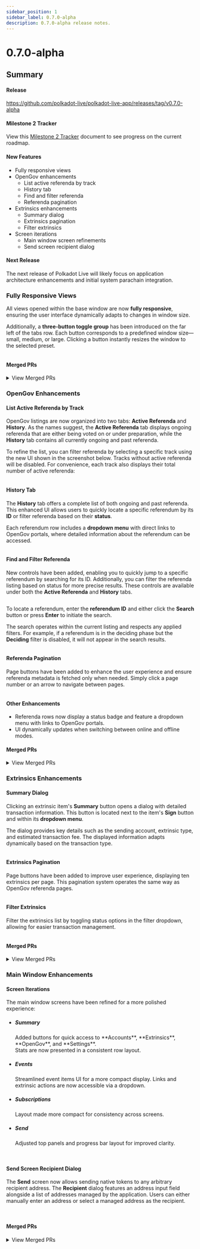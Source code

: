 ```yaml
---
sidebar_position: 1
sidebar_label: 0.7.0-alpha
description: 0.7.0-alpha release notes.
---
```



# 0.7.0-alpha

## Summary

#### Release

https://github.com/polkadot-live/polkadot-live-app/releases/tag/v0.7.0-alpha

#### Milestone 2 Tracker

View this [Milestone 2 Tracker](https://docs.google.com/spreadsheets/d/1OnDXC8sXcX6DqMHZxLTVo6zQuEkEuZgBTIZHfpDoXLg/edit?usp=sharing) document to see progress on the current roadmap.

#### New Features

- Fully responsive views
- OpenGov enhancements
  - List active referenda by track
  - History tab
  - Find and filter referenda
  - Referenda pagination
- Extrinsics enhancements
  - Summary dialog
  - Extrinsics pagination
  - Filter extrinsics
- Screen iterations
  - Main window screen refinements
  - Send screen recipient dialog

#### Next Release

The next release of Polkadot Live will likely focus on application architecture enhancements and initial system parachain integration.

### Fully Responsive Views

All views opened within the base window are now **fully responsive**, ensuring the user interface dynamically adapts to changes in window size.

Additionally, a **three-button toggle group** has been introduced on the far left of the tabs row. Each button corresponds to a predefined window size—small, medium, or large. Clicking a button instantly resizes the window to the selected preset.

<Img url="/img/releases/0-7-0-alpha/responsive-01.jpg" maxHeight="80px" />

#### Merged PRs

<details>
  <summary>View Merged PRs</summary>
    - [feat: responsive views (#888)](https://github.com/polkadot-live/polkadot-live-app/pull/888)
      -  [feat: responsive accounts view (#887)](https://github.com/polkadot-live/polkadot-live-app/pull/887)
      -  [feat: responsive settings view (#889)](https://github.com/polkadot-live/polkadot-live-app/pull/889)
      -  [feat: responsive extrinsics view (#890)](https://github.com/polkadot-live/polkadot-live-app/pull/890)
      -  [feat: responsive open gov view (#891)](https://github.com/polkadot-live/polkadot-live-app/pull/891)
      -  [feat: responsive tabs view (#892)](https://github.com/polkadot-live/polkadot-live-app/pull/892)
      -  [feat: view footer (#904)](https://github.com/polkadot-live/polkadot-live-app/pull/904)
      -  [feat: base window resize toggles (#905)](https://github.com/polkadot-live/polkadot-live-app/pull/905)
</details>

### OpenGov Enhancements

#### List Active Referenda by Track

OpenGov listings are now organized into two tabs: **Active Referenda** and **History**. As the names suggest, the **Active Referenda** tab displays ongoing referenda that are either being voted on or under preparation, while the **History** tab contains all currently ongoing and past referenda.

To refine the list, you can filter referenda by selecting a specific track using the new UI shown in the screenshot below. Tracks without active referenda will be disabled. For convenience, each track also displays their total number of active referenda:

<Img url="/img/releases/0-7-0-alpha/opengov-05.jpg" maxHeight="350px" />

#### History Tab

The **History** tab offers a complete list of both ongoing and past referenda. This enhanced UI allows users to quickly locate a specific referendum by its **ID** or filter referenda based on their **status**.

Each referendum row includes a **dropdown menu** with direct links to OpenGov portals, where detailed information about the referendum can be accessed.

<Img url="/img/releases/0-7-0-alpha/opengov-01.jpg" maxHeight="350px" />

#### Find and Filter Referenda

New controls have been added, enabling you to quickly jump to a specific referendum by searching for its ID. Additionally, you can filter the referenda listing based on status for more precise results. These controls are available under both the **Active Referenda** and **History** tabs.

<Img url="/img/releases/0-7-0-alpha/opengov-02.jpg" maxHeight="120px" />

To locate a referendum, enter the **referendum ID** and either click the **Search** button or press **Enter** to initiate the search.

The search operates within the current listing and respects any applied filters. For example, if a referendum is in the deciding phase but the **Deciding** filter is disabled, it will not appear in the search results.

<Img url="/img/releases/0-7-0-alpha/opengov-04.jpg" maxHeight="274px" />

#### Referenda Pagination

Page buttons have been added to enhance the user experience and ensure referenda metadata is fetched only when needed. Simply click a page number or an arrow to navigate between pages.

<Img url="/img/releases/0-7-0-alpha/opengov-03.jpg" maxHeight="116px" />

#### Other Enhancements

- Referenda rows now display a status badge and feature a dropdown menu with links to OpenGov portals.
- UI dynamically updates when switching between online and offline modes.

#### Merged PRs

<details>
  <summary>View Merged PRs</summary>
    -  [chore: open gov improvements (#908)](https://github.com/polkadot-live/polkadot-live-app/pull/908)
        - [chore: open gov home grid iteration (#907)](https://github.com/polkadot-live/polkadot-live-app/pull/907)
        -  [chore: open gov component refactoring (#909)](https://github.com/polkadot-live/polkadot-live-app/pull/909)
        -  [chore: offline open gov ui (#910)](https://github.com/polkadot-live/polkadot-live-app/pull/910)
        -  [chore: referendum row drop down menu (#911)](https://github.com/polkadot-live/polkadot-live-app/pull/911)
        -  [feat: filter referenda by track (#912)](https://github.com/polkadot-live/polkadot-live-app/pull/912)
        -  [feat: ongoing referenda iteration (#913)](https://github.com/polkadot-live/polkadot-live-app/pull/913)
        -  [feat: referenda history (#914)](https://github.com/polkadot-live/polkadot-live-app/pull/914)
        -  [feat: find referendum dialog (#915)](https://github.com/polkadot-live/polkadot-live-app/pull/915)
    -  [feat: referenda filters (#921)](https://github.com/polkadot-live/polkadot-live-app/pull/921)
</details>

### Extrinsics Enhancements

#### Summary Dialog

Clicking an extrinsic item's **Summary** button opens a dialog with detailed transaction information. This button is located next to the item's **Sign** button and within its **dropdown menu**.

The dialog provides key details such as the sending account, extrinsic type, and estimated transaction fee. The displayed information adapts dynamically based on the transaction type.

<Img url="/img/releases/0-7-0-alpha/extrinsics-01.jpg" maxHeight="375px" />

#### Extrinsics Pagination

Page buttons have been added to improve user experience, displaying ten extrinsics per page. This pagination system operates the same way as OpenGov referenda pages.

<Img url="/img/releases/0-7-0-alpha/extrinsics-02.jpg" maxHeight="170px" />

#### Filter Extrinsics

Filter the extrinsics list by toggling status options in the filter dropdown, allowing for easier transaction management.

<Img url="/img/releases/0-7-0-alpha/extrinsics-03.jpg" maxHeight="404px" />

#### Merged PRs

<details>
  <summary>View Merged PRs</summary>
    -  [chore: extrinsics view improvements (#917)](https://github.com/polkadot-live/polkadot-live-app/pull/917)
        - [feat: extrinsic summary dialog (#916)](https://github.com/polkadot-live/polkadot-live-app/pull/916)
        -  [fix: extrinsic item dropdown state (#918)](https://github.com/polkadot-live/polkadot-live-app/pull/918)
        -  [feat: extrinsic item pagination (#919)](https://github.com/polkadot-live/polkadot-live-app/pull/919)
        -  [feat: extrinsic items filter (#920)](https://github.com/polkadot-live/polkadot-live-app/pull/920)
</details>

### Main Window Enhancements

#### Screen Iterations

The main window screens have been refined for a more polished experience:

- <h5 style={{ marginBottom: '0.25rem'}}>Summary</h5>
   Added buttons for quick access to **Accounts**, **Extrinsics**, **OpenGov**, and **Settings**.<br />
   Stats are now presented in a consistent row layout.
- <h5 style={{ marginBottom: '0.25rem'}}>Events</h5>
   Streamlined event items UI for a more compact display. Links and extrinsic actions are now accessible via a dropdown.
- <h5 style={{ marginBottom: '0.25rem'}}>Subscriptions</h5>
  Layout made more compact for consistency across screens.
- <h5 style={{ marginBottom: '0.25rem'}}>Send</h5>
  Adjusted top panels and progress bar layout for improved clarity.

<div style={{ display: 'flex', gap: '1rem', justifyContent: 'center'}}>
  <Img url="/img/releases/0-7-0-alpha/main-window-01.jpg" maxHeight="404px" />
  <Img url="/img/releases/0-7-0-alpha/main-window-04.jpg" maxHeight="404px" />
  <Img url="/img/releases/0-7-0-alpha/main-window-05.jpg" maxHeight="404px" />
  <Img url="/img/releases/0-7-0-alpha/main-window-06.jpg" maxHeight="404px" />
</div>

#### Send Screen Recipient Dialog

The **Send** screen now allows sending native tokens to any arbitrary recipient address. The **Recipient** dialog features an address input field alongside a list of addresses managed by the application. Users can either manually enter an address or select a managed address as the recipient.

<div style={{ display: 'flex', gap: '1rem', justifyContent: 'center'}}>
  <Img url="/img/releases/0-7-0-alpha/main-window-02.jpg" maxHeight="400px" />
  <Img url="/img/releases/0-7-0-alpha/main-window-03.jpg" maxHeight="400px" />
</div>

#### Merged PRs

<details>
  <summary>View Merged PRs</summary>
  -  [chore: main window improvements (#923)](https://github.com/polkadot-live/polkadot-live-app/pull/923)
      -  [chore: summary screen iteration (#922)](https://github.com/polkadot-live/polkadot-live-app/pull/922)
      -  [chore: events screen tweaks (#924)](https://github.com/polkadot-live/polkadot-live-app/pull/924)
      -  [chore: subscriptions screen tweaks (#925)](https://github.com/polkadot-live/polkadot-live-app/pull/925)
  -  [feat: send screen recipient dialog (#926)](https://github.com/polkadot-live/polkadot-live-app/pull/926)
  -  [chore: send native hook (#927)](https://github.com/polkadot-live/polkadot-live-app/pull/927)
  -  [chore: dialog component migration (#928)](https://github.com/polkadot-live/polkadot-live-app/pull/928)
</details>
